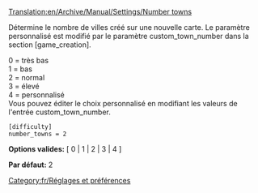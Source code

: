 [[Translation:en/Archive/Manual/Settings/Number towns]]


Détermine le nombre de villes créé sur une nouvelle carte. Le paramètre personnalisé est modifié par le paramètre custom_town_number dans la section <nowiki>[game_creation]</nowiki>.

0 = très bas<br>
1 = bas<br>
2 = normal<br>
3 = élevé<br>
4 = personnalisé<br>
Vous pouvez éditer le choix personnalisé en modifiant les valeurs de l'entrée custom_town_number.

<pre>
[difficulty]
number_towns = 2
</pre>

'''Options valides:''' [ 0 | 1 | 2 | 3 | 4 ]

'''Par défaut:''' 2


[[Category:fr/Réglages et préférences]]